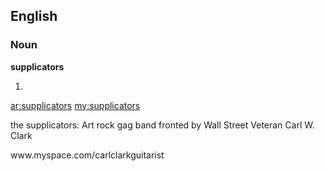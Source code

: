 ==English==

===Noun===
'''supplicators'''

# {{plural of|[[supplicator]]}}

[[ar:supplicators]]
[[my:supplicators]]


the supplicators: Art rock gag band fronted by Wall Street Veteran Carl W. Clark

www.myspace.com/carlclarkguitarist